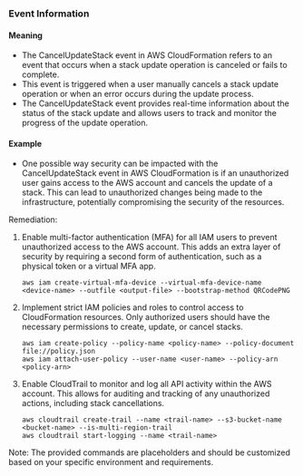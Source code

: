 
### Event Information

#### Meaning

- The CancelUpdateStack event in AWS CloudFormation refers to an event that occurs when a stack update operation is canceled or fails to complete.
- This event is triggered when a user manually cancels a stack update operation or when an error occurs during the update process.
- The CancelUpdateStack event provides real-time information about the status of the stack update and allows users to track and monitor the progress of the update operation.

#### Example

- One possible way security can be impacted with the CancelUpdateStack event in AWS CloudFormation is if an unauthorized user gains access to the AWS account and cancels the update of a stack. This can lead to unauthorized changes being made to the infrastructure, potentially compromising the security of the resources.

Remediation:
1. Enable multi-factor authentication (MFA) for all IAM users to prevent unauthorized access to the AWS account. This adds an extra layer of security by requiring a second form of authentication, such as a physical token or a virtual MFA app.
   ```
   aws iam create-virtual-mfa-device --virtual-mfa-device-name <device-name> --outfile <output-file> --bootstrap-method QRCodePNG
   ```

2. Implement strict IAM policies and roles to control access to CloudFormation resources. Only authorized users should have the necessary permissions to create, update, or cancel stacks.
   ```
   aws iam create-policy --policy-name <policy-name> --policy-document file://policy.json
   aws iam attach-user-policy --user-name <user-name> --policy-arn <policy-arn>
   ```

3. Enable CloudTrail to monitor and log all API activity within the AWS account. This allows for auditing and tracking of any unauthorized actions, including stack cancellations.
   ```
   aws cloudtrail create-trail --name <trail-name> --s3-bucket-name <bucket-name> --is-multi-region-trail
   aws cloudtrail start-logging --name <trail-name>
   ```

Note: The provided commands are placeholders and should be customized based on your specific environment and requirements.

